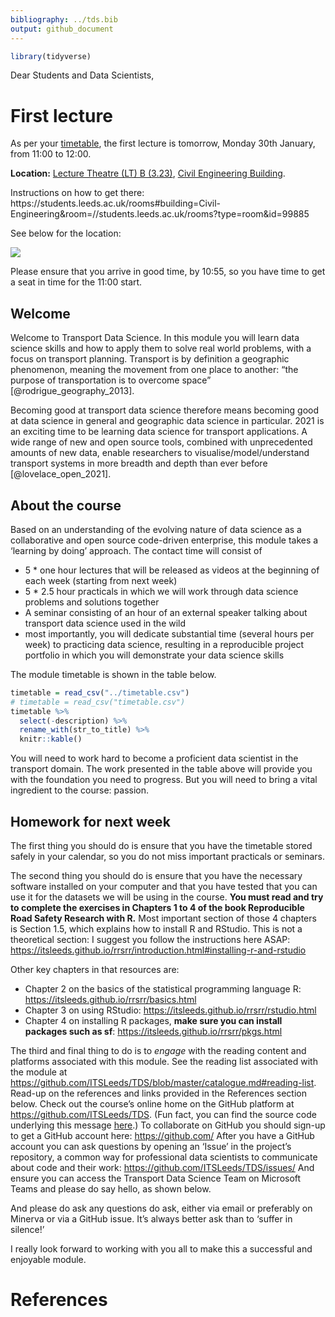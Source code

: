 ```yaml
---
bibliography: ../tds.bib
output: github_document
---
```


<!-- message to students, 2021-01-28 -->

```r
library(tidyverse)
```

Dear Students and Data Scientists,

# First lecture

As per your [timetable](http://timetable.leeds.ac.uk/teaching/202223/reporting/Individual?objectclass=module&idtype=name&identifier=TRAN5340M01&&template=SWSCUST+module+Individual&days=1-7&weeks=1-52&periods=1-21), the first lecture is tomorrow, Monday 30th January, from 11:00 to 12:00.

**Location:** [Lecture Theatre (LT) B (3.23)](https://students.leeds.ac.uk/rooms#building=Civil-Engineering&room=//students.leeds.ac.uk/rooms?type=room&id=99885), [Civil Engineering Building](https://students.leeds.ac.uk/rooms#building=Civil-Engineering).

Instructions on how to get there: https://students.leeds.ac.uk/rooms#building=Civil-Engineering&room=//students.leeds.ac.uk/rooms?type=room&id=99885

See below for the location:

![](https://user-images.githubusercontent.com/1825120/215348802-f065cda3-9770-404d-804a-3e8ed290e343.png)

Please ensure that you arrive in good time, by 10:55, so you have time to get a seat in time for the 11:00 start.

## Welcome

Welcome to Transport Data Science.
In this module you will learn data science skills and how to apply them to solve real world problems, with a focus on transport planning.
Transport is by definition a geographic phenomenon, meaning the movement from one place to another: "the purpose of transportation is to overcome space" [@rodrigue_geography_2013].

Becoming good at transport data science therefore means becoming good at data science in general and geographic data science in particular.
2021 is an exciting time to be learning data science for transport applications.
A wide range of new and open source tools, combined with unprecedented amounts of new data, enable researchers to visualise/model/understand transport systems in more breadth and depth than ever before [@lovelace_open_2021].

## About the course

Based on an understanding of the evolving nature of data science as a collaborative and open source code-driven enterprise, this module takes a 'learning by doing' approach.
The contact time will consist of

-   5 \* one hour lectures that will be released as videos at the beginning of each week (starting from next week)
-   5 \* 2.5 hour practicals in which we will work through data science problems and solutions together
-   A seminar consisting of an hour of an external speaker talking about transport data science used in the wild
-   most importantly, you will dedicate substantial time (several hours per week) to practicing data science, resulting in a reproducible project portfolio in which you will demonstrate your data science skills

The module timetable is shown in the table below.

```r
timetable = read_csv("../timetable.csv")
# timetable = read_csv("timetable.csv")
timetable %>% 
  select(-description) %>% 
  rename_with(str_to_title) %>% 
  knitr::kable()
```

You will need to work hard to become a proficient data scientist in the transport domain.
The work presented in the table above will provide you with the foundation you need to progress.
But you will need to bring a vital ingredient to the course: passion.

## Homework for next week

The first thing you should do is ensure that you have the timetable stored safely in your calendar, so you do not miss important practicals or seminars.
<!-- You can watch the lectures in your own time but you *must* ensure you have watched each one and taken notes before each practical session on Thursdays. -->

The second thing you should do is ensure that you have the necessary software installed on your computer and that you have tested that you can use it for the datasets we will be using in the course.
**You must read and try to complete the exercises in Chapters 1 to 4 of the book Reproducible Road Safety Research with R.** Most important section of those 4 chapters is Section 1.5, which explains how to install R and RStudio.
This is not a theoretical section: I suggest you follow the instructions here ASAP: <https://itsleeds.github.io/rrsrr/introduction.html#installing-r-and-rstudio>

Other key chapters in that resources are:

-   Chapter 2 on the basics of the statistical programming language R: <https://itsleeds.github.io/rrsrr/basics.html>
-   Chapter 3 on using RStudio: <https://itsleeds.github.io/rrsrr/rstudio.html>
-   Chapter 4 on installing R packages, **make sure you can install packages such as sf**: <https://itsleeds.github.io/rrsrr/pkgs.html>

The third and final thing to do is to *engage* with the reading content and platforms associated with this module.
See the reading list associated with the module at <https://github.com/ITSLeeds/TDS/blob/master/catalogue.md#reading-list>.
Read-up on the references and links provided in the References section below.
Check out the course's online home on the GitHub platform at <https://github.com/ITSLeeds/TDS>.
(Fun fact, you can find the source code underlying this message [here](https://github.com/ITSLeeds/TDS/blob/master/messages/welcome.Rmd).) To collaborate on GitHub you should sign-up to get a GitHub account here: <https://github.com/> After you have a GitHub account you can ask questions by opening an 'Issue' in the project's repository, a common way for professional data scientists to communicate about code and their work: <https://github.com/ITSLeeds/TDS/issues/> And ensure you can access the Transport Data Science Team on Microsoft Teams and please do say hello, as shown below.

<!-- ![](https://user-images.githubusercontent.com/1825120/106159315-8f1fd880-617c-11eb-91be-1a6a123082b2.png) -->

And please do ask any questions do ask, either via email or preferably on Minerva or via a GitHub issue.
It's always better ask than to 'suffer in silence!'

I really look forward to working with you all to make this a successful and enjoyable module.

# References
